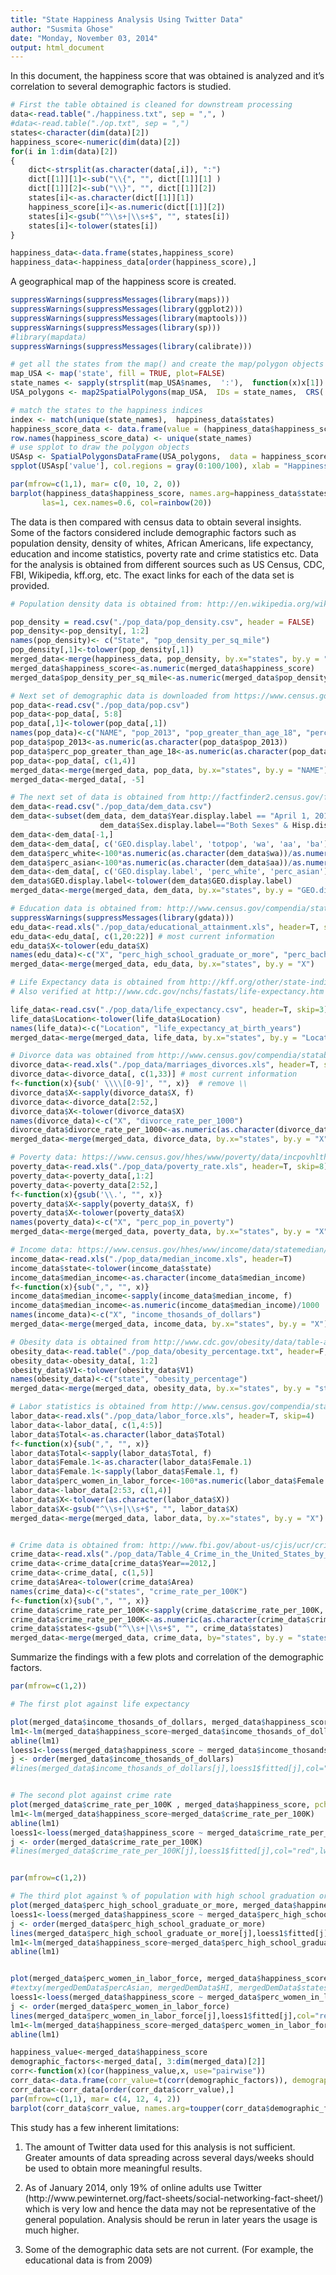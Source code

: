 ```yaml
---
title: "State Happiness Analysis Using Twitter Data"
author: "Susmita Ghose"
date: "Monday, November 03, 2014"
output: html_document
---
```


In this document, the happiness score that was obtained is analyzed and it's correlation to several demographic factors is studied.


```r
# First the table obtained is cleaned for downstream processing
data<-read.table("./happiness.txt", sep = ",", )
#data<-read.table("./op.txt", sep = ",")
states<-character(dim(data)[2])
happiness_score<-numeric(dim(data)[2])
for(i in 1:dim(data)[2]) 
{
    dict<-strsplit(as.character(data[,i]), ":")
    dict[[1]][1]<-sub("\\{", "", dict[[1]][1] )
    dict[[1]][2]<-sub("\\}", "", dict[[1]][2])
    states[i]<-as.character(dict[[1]][1])
    happiness_score[i]<-as.numeric(dict[[1]][2])
    states[i]<-gsub("^\\s+|\\s+$", "", states[i])
    states[i]<-tolower(states[i])
}

happiness_data<-data.frame(states,happiness_score)
happiness_data<-happiness_data[order(happiness_score),]

```


A geographical map of the happiness score is created. 
```r
suppressWarnings(suppressMessages(library(maps)))
suppressWarnings(suppressMessages(library(ggplot2)))
suppressWarnings(suppressMessages(library(maptools)))
suppressWarnings(suppressMessages(library(sp)))
#library(mapdata)
suppressWarnings(suppressMessages(library(calibrate)))

# get all the states from the map() and create the map/polygon objects
map_USA <- map('state', fill = TRUE, plot=FALSE)
state_names <- sapply(strsplit(map_USA$names,  ':'),  function(x)x[1])
USA_polygons <- map2SpatialPolygons(map_USA,  IDs = state_names,  CRS('+proj=longlat'))

# match the states to the happiness indices
index <- match(unique(state_names),  happiness_data$states)
happiness_score_data <- data.frame(value = (happiness_data$happiness_score)[index], state = unique(state_names))
row.names(happiness_score_data) <- unique(state_names)
# use spplot to draw the polygon objects
USAsp <- SpatialPolygonsDataFrame(USA_polygons,  data = happiness_score_data)
spplot(USAsp['value'], col.regions = gray(0:100/100), xlab = "Happiness map: states in lighter shades have higher average happiness score" ) # another color option is heat.colors(100)

par(mfrow=c(1,1), mar= c(0, 10, 2, 0))
barplot(happiness_data$happiness_score, names.arg=happiness_data$states, horiz=TRUE, 
       las=1, cex.names=0.6, col=rainbow(20))
```

The data is then compared with census data to obtain several insights. Some of the factors considered include demographic factors such as population density, density of whites, African Americans, life expectancy, education and income statistics, poverty rate and crime statistics etc. Data for the analysis is obtained from different sources such as US Census, CDC, FBI, Wikipedia, kff.org, etc. The exact links for each of the data set is provided. 

```r

# Population density data is obtained from: http://en.wikipedia.org/wiki/List_of_U.S._states_by_population_density#Summary_of_density_by_region_showing_population_and_land_area

pop_density = read.csv("./pop_data/pop_density.csv", header = FALSE)
pop_density<-pop_density[, 1:2]
names(pop_density)<- c("State", "pop_density_per_sq_mile")
pop_density[,1]<-tolower(pop_density[,1])
merged_data<-merge(happiness_data, pop_density, by.x="states", by.y = "State" )
merged_data$happiness_score<-as.numeric(merged_data$happiness_score)
merged_data$pop_density_per_sq_mile<-as.numeric(merged_data$pop_density_per_sq_mile)

# Next set of demographic data is downloaded from https://www.census.gov/popest/data/state/asrh/2013/files/SCPRC-EST2013-18+POP-RES.csv
pop_data<-read.csv("./pop_data/pop.csv")
pop_data<-pop_data[, 5:8]
pop_data[,1]<-tolower(pop_data[,1])
names(pop_data)<-c("NAME", "pop_2013", "pop_greater_than_age_18", "perc_pop_greater_than_age_18")
pop_data$pop_2013<-as.numeric(as.character(pop_data$pop_2013))
pop_data$perc_pop_greater_than_age_18<-as.numeric(as.character(pop_data$perc_pop_greater_than_age_18))
pop_data<-pop_data[, c(1,4)]
merged_data<-merge(merged_data, pop_data, by.x="states", by.y = "NAME")
merged_data<-merged_data[, -5]

# The next set of data is obtained from http://factfinder2.census.gov/faces/tableservices/jsf/pages/productview.xhtml?src=bkmk
dem_data<-read.csv("./pop_data/dem_data.csv")
dem_data<-subset(dem_data, dem_data$Year.display.label == "April 1, 2010 Census" &
                    dem_data$Sex.display.label=="Both Sexes" & Hisp.display.label=="Total")
dem_data<-dem_data[-1,]
dem_data<-dem_data[, c('GEO.display.label', 'totpop', 'wa', 'aa', 'ba') ]
dem_data$perc_white<-100*as.numeric(as.character(dem_data$wa))/as.numeric(as.character(dem_data$totpop))
dem_data$perc_asian<-100*as.numeric(as.character(dem_data$aa))/as.numeric(as.character(dem_data$totpop))
dem_data<-dem_data[, c('GEO.display.label', 'perc_white', 'perc_asian')]
dem_data$GEO.display.label<-tolower(dem_data$GEO.display.label)
merged_data<-merge(merged_data, dem_data, by.x="states", by.y = "GEO.display.label")

# Education data is obtained from: http://www.census.gov/compendia/statab/cats/education/educational_attainment.html
suppressWarnings(suppressMessages(library(gdata)))
edu_data<-read.xls("./pop_data/educational_attainment.xls", header=T, skip=4)
edu_data<-edu_data[, c(1,20:22)] # most current information
edu_data$X<-tolower(edu_data$X)
names(edu_data)<-c("X", "perc_high_school_graduate_or_more", "perc_bachelors_degree_or_more", "perc_advanced_degree_or_more" )
merged_data<-merge(merged_data, edu_data, by.x="states", by.y = "X")

# Life Expectancy data is obtained from http://kff.org/other/state-indicator/life-expectancy/
# Also verified at http://www.cdc.gov/nchs/fastats/life-expectancy.htm

life_data<-read.csv("./pop_data/life_expectancy.csv", header=T, skip=3)
life_data$Location<-tolower(life_data$Location)
names(life_data)<-c("Location", "life_expectancy_at_birth_years")
merged_data<-merge(merged_data, life_data, by.x="states", by.y = "Location")

# Divorce data was obtained from http://www.census.gov/compendia/statab/cats/births_deaths_marriages_divorces/marriages_and_divorces.html
divorce_data<-read.xls("./pop_data/marriages_divorces.xls", header=T, skip=6)
divorce_data<-divorce_data[, c(1,33)] # most current information
f<-function(x){sub(' \\\\[0-9]', "", x)}  # remove \\
divorce_data$X<-sapply(divorce_data$X, f)
divorce_data<-divorce_data[2:52,]
divorce_data$X<-tolower(divorce_data$X)
names(divorce_data)<-c("X", "divorce_rate_per_1000")
divorce_data$divorce_rate_per_1000<-as.numeric(as.character(divorce_data$divorce_rate_per_1000))
merged_data<-merge(merged_data, divorce_data, by.x="states", by.y = "X")

# Poverty data: https://www.census.gov/hhes/www/poverty/data/incpovhlth/2013/tables.html
poverty_data<-read.xls("./pop_data/poverty_rate.xls", header=T, skip=8)
poverty_data<-poverty_data[,1:2]
poverty_data<-poverty_data[2:52,]
f<-function(x){gsub('\\.', "", x)}
poverty_data$X<-sapply(poverty_data$X, f)
poverty_data$X<-tolower(poverty_data$X)
names(poverty_data)<-c("X", "perc_pop_in_poverty")
merged_data<-merge(merged_data, poverty_data, by.x="states", by.y = "X")

# Income data: https://www.census.gov/hhes/www/income/data/statemedian/
income_data<-read.xls("./pop_data/median_income.xls", header=T)
income_data$state<-tolower(income_data$state)
income_data$median_income<-as.character(income_data$median_income)
f<-function(x){sub(",", "", x)}
income_data$median_income<-sapply(income_data$median_income, f)
income_data$median_income<-as.numeric(income_data$median_income)/1000
names(income_data)<-c("X", "income_thosands_of_dollars")
merged_data<-merge(merged_data, income_data, by.x="states", by.y = "X")

# Obesity data is obtained from http://www.cdc.gov/obesity/data/table-adults.html
obesity_data<-read.table("./pop_data/obesity_percentage.txt", header=F, sep ='\t')
obesity_data<-obesity_data[, 1:2]
obesity_data$V1<-tolower(obesity_data$V1)
names(obesity_data)<-c("state", "obesity_percentage")
merged_data<-merge(merged_data, obesity_data, by.x="states", by.y = "state")

# Labor statistics is obtained from http://www.census.gov/compendia/statab/cats/labor_force_employment_earnings/labor_force_status.html which gets the data from US Bureau of Labor Statistics
labor_data<-read.xls("./pop_data/labor_force.xls", header=T, skip=4)
labor_data<-labor_data[, c(1,4:5)]
labor_data$Total<-as.character(labor_data$Total)
f<-function(x){sub(",", "", x)}
labor_data$Total<-sapply(labor_data$Total, f)
labor_data$Female.1<-as.character(labor_data$Female.1)
labor_data$Female.1<-sapply(labor_data$Female.1, f)
labor_data$perc_women_in_labor_force<-100*as.numeric(labor_data$Female.1)/as.numeric(labor_data$Total)
labor_data<-labor_data[2:53, c(1,4)]
labor_data$X<-tolower(as.character(labor_data$X))
labor_data$X<-gsub("^\\s+|\\s+$", "", labor_data$X)
merged_data<-merge(merged_data, labor_data, by.x="states", by.y = "X")


# Crime data is obtained from: http://www.fbi.gov/about-us/cjis/ucr/crime-in-the-u.s/2012/crime-in-the-u.s.-2012/resource-pages/download-printable-files
crime_data<-read.xls("./pop_data/Table_4_Crime_in_the_United_States_by_Region_Geographic_Division_and_State_2011-2012.xls", header=T, skip=3)
crime_data<-crime_data[crime_data$Year==2012,]
crime_data<-crime_data[, c(1,5)]
crime_data$Area<-tolower(crime_data$Area)
names(crime_data)<-c("states", "crime_rate_per_100K")
f<-function(x){sub(",", "", x)}
crime_data$crime_rate_per_100K<-sapply(crime_data$crime_rate_per_100K, f)
crime_data$crime_rate_per_100K<-as.numeric(as.character(crime_data$crime_rate_per_100K))
crime_data$states<-gsub("^\\s+|\\s+$", "", crime_data$states)
merged_data<-merge(merged_data, crime_data, by="states", by.y = "states")
```
Summarize the findings with a few plots and correlation of the demographic factors. 


```r

par(mfrow=c(1,2))

# The first plot against life expectancy

plot(merged_data$income_thosands_of_dollars, merged_data$happiness_score, pch=19, col=merged_data$states, xlab = "Income (Thousands of Dollars)", ylab= "Happiness Score")
lm1<-lm(merged_data$happiness_score~merged_data$income_thosands_of_dollars)
abline(lm1)
loess1<-loess(merged_data$happiness_score ~ merged_data$income_thosands_of_dollars, span = 1)
j <- order(merged_data$income_thosands_of_dollars)
#lines(merged_data$income_thosands_of_dollars[j],loess1$fitted[j],col="red",lwd=1)


# The second plot against crime rate
plot(merged_data$crime_rate_per_100K , merged_data$happiness_score, pch=19, col=merged_data$states, xlab = "Crime Rate (Per 100K)", ylab= "Happiness Score")
lm1<-lm(merged_data$happiness_score~merged_data$crime_rate_per_100K)
abline(lm1)
loess1<-loess(merged_data$happiness_score ~ merged_data$crime_rate_per_100K, span = 1)
j <- order(merged_data$crime_rate_per_100K)
#lines(merged_data$crime_rate_per_100K[j],loess1$fitted[j],col="red",lwd=1)


par(mfrow=c(1,2))

# The third plot against % of population with high school graduation or more
plot(merged_data$perc_high_school_graduate_or_more, merged_data$happiness_score, pch=19, col=merged_data$states, xlab = "% Of Population With High School Degree", ylab= "Happiness Score")
loess1<-loess(merged_data$happiness_score ~ merged_data$perc_high_school_graduate_or_more, span = 1)
j <- order(merged_data$perc_high_school_graduate_or_more)
lines(merged_data$perc_high_school_graduate_or_more[j],loess1$fitted[j],col="red",lwd=1)
lm1<-lm(merged_data$happiness_score~merged_data$perc_high_school_graduate_or_more)
abline(lm1)


plot(merged_data$perc_women_in_labor_force, merged_data$happiness_score, pch=19, col=merged_data$states, xlab = "% Of Women In Labor Force", ylab= "Happiness Score")
#textxy(mergedDemData$percAsian, mergedDemData$HI, mergedDemData$states)
loess1<-loess(merged_data$happiness_score ~ merged_data$perc_women_in_labor_force, span = 1)
j <- order(merged_data$perc_women_in_labor_force)
lines(merged_data$perc_women_in_labor_force[j],loess1$fitted[j],col="red",lwd=1)
lm1<-lm(merged_data$happiness_score~merged_data$perc_women_in_labor_force)
abline(lm1)

```

```r
happiness_value<-merged_data$happiness_score
demographic_factors<-merged_data[, 3:dim(merged_data)[2]]
corr<-function(x)(cor(happiness_value,x, use="pairwise"))
corr_data<-data.frame(corr_value=t(corr(demographic_factors)), demographic_factors=names(demographic_factors))
corr_data<-corr_data[order(corr_data$corr_value),] 
par(mfrow=c(1,1), mar= c(4, 12, 4, 2))
barplot(corr_data$corr_value, names.arg=toupper(corr_data$demographic_factors),horiz=TRUE, las=1, cex.names=0.6, col=rainbow(20))
```

This study has a few inherent limitations:

1. The amount of Twitter data used for this analysis is not sufficient. Greater amounts of data spreading across several days/weeks should be used to obtain more meaningful results.

2. As of January 2014, only 19% of online adults use Twitter (http://www.pewinternet.org/fact-sheets/social-networking-fact-sheet/) which is very low and hence the data may not be representative of the general population. Analysis should be rerun in later years the usage is much higher.

3. Some of the demographic data sets are not current. (For example, the educational data is from 2009)


